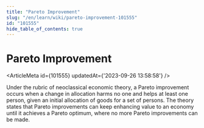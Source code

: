 ```yaml
---
title: "Pareto Improvement"
slug: "/en/learn/wiki/pareto-improvement-101555"
id: "101555"
hide_table_of_contents: true
---
```



# Pareto Improvement

<ArticleMeta id={101555} updatedAt={'2023-09-26 13:58:58'} />
<div className='border-solid border-b border-t-0 my-4 border-[var(--ifm-color-gray-300)]' />

Under the rubric of neoclassical economic theory, a Pareto improvement occurs when a change in allocation harms no one and helps at least one person, given an initial allocation of goods for a set of persons. The theory states that Pareto improvements can keep enhancing value to an economy until it achieves a Pareto optimum, where no more Pareto improvements can be made.
